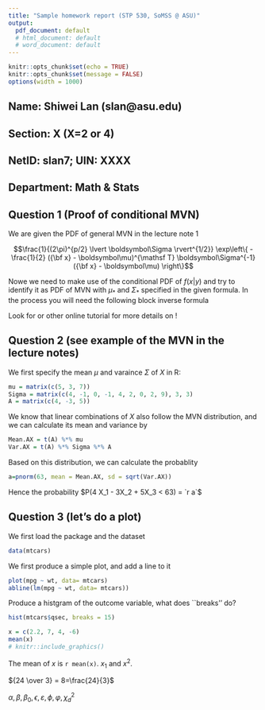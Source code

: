 ```yaml
---
title: "Sample homework report (STP 530, SoMSS @ ASU)"
output:
  pdf_document: default
  # html_document: default
  # word_document: default
---
```


```r
knitr::opts_chunk$set(echo = TRUE)
knitr::opts_chunk$set(message = FALSE)
options(width = 1000)
```

## Name: Shiwei Lan (slan@asu.edu)
## Section: X (X=2 or 4)
## NetID: slan7; UIN: XXXX
## Department: Math \& Stats


## Question 1 (Proof of conditional MVN)

We are given the PDF of general MVN in the lecture note 1

$$\frac{1}{(2\pi)^{p/2} \lvert \boldsymbol\Sigma \rvert^{1/2}} \exp\left\{ - \frac{1}{2} ({\bf x} - \boldsymbol\mu)^{\mathsf T} \boldsymbol\Sigma^{-1} ({\bf x} - \boldsymbol\mu) \right\}$$

Nowe we need to make use of the conditional PDF of $f(x|y)$ and try to identify it as PDF of MVN with $\mu_*$ and $\Sigma_*$ specified in the given formula. In the process you will need the following block inverse formula

\begin{equation*}
\begin{bmatrix}
\boldsymbol\Sigma_{xx} & \boldsymbol\Sigma_{xy} \\
 \boldsymbol\Sigma_{yx} & \boldsymbol\Sigma_{yy}
 \end{bmatrix}^{-1} = 
 \begin{bmatrix}
 (\boldsymbol\Sigma_{xx} - \boldsymbol\Sigma_{xy} \boldsymbol\Sigma_{yy}^{-1} \boldsymbol\Sigma_{yx})^{-1} & -(\boldsymbol\Sigma_{xx} - \boldsymbol\Sigma_{xy} \boldsymbol\Sigma_{yy}^{-1} \boldsymbol\Sigma_{yx})^{-1} \boldsymbol\Sigma_{xy} \boldsymbol\Sigma_{yy}^{-1} \\
- \boldsymbol\Sigma_{yy}^{-1} \boldsymbol\Sigma_{yx} (\boldsymbol\Sigma_{xx} - \boldsymbol\Sigma_{xy} \boldsymbol\Sigma_{yy}^{-1} \boldsymbol\Sigma_{yx})^{-1} & (\boldsymbol\Sigma_{yy} - \boldsymbol\Sigma_{yx} \boldsymbol\Sigma_{xx}^{-1} \boldsymbol\Sigma_{xy})^{-1}
 \end{bmatrix}
\end{equation*}

Look for \href{https://wch.github.io/latexsheet/latexsheet.pdf}{\underline{Latex Cheatsheet}} or other online tutorial for more details on \href{http://www.tug.org/mactex/}{\LaTeX}!


## Question 2 (see example of the MVN in the lecture notes)

We first specify the mean $\mu$ and varaince $\Sigma$ of $X$ in R:

```r
mu = matrix(c(5, 3, 7))
Sigma = matrix(c(4, -1, 0, -1, 4, 2, 0, 2, 9), 3, 3)
A = matrix(c(4, -3, 5))
```

We know that linear combinations of $X$ also follow the MVN distribution, and we can calculate its mean and variance by 

```r
Mean.AX = t(A) %*% mu
Var.AX = t(A) %*% Sigma %*% A
```

Based on this distribution, we can calculate the probablity 

```r
a=pnorm(63, mean = Mean.AX, sd = sqrt(Var.AX))
```
Hence the probability $P(4 X_1 - 3X_2 + 5X_3 < 63) = `r a`$

## Question 3 (let's do a plot)

We first load the package and the dataset 

```r
data(mtcars)
```

We first produce a simple plot, and add a line to it
```r
plot(mpg ~ wt, data= mtcars)
abline(lm(mpg ~ wt, data= mtcars))
```

Produce a histgram of the outcome variable, what does ``breaks'' do?

```r
hist(mtcars$qsec, breaks = 15)
```

```r
x = c(2.2, 7, 4, -6)
mean(x)
# knitr::include_graphics()
```

The mean of $x$ is `r mean(x)`.
\newpage
$x_1$ and $x^2$.

[\underline{RStudio webpage}](https://www.rstudio.com)

<!-- ![caption](path/to/your/image) -->

<!-- \begin{figure} -->
<!-- \centering -->
<!-- \includegraphics[width=1\textwidth,height=0.5\textwidth]{path/to/your/image} -->
<!-- \end{figure} -->

${24 \over 3} = 8=\frac{24}{3}$

$\alpha, \beta, \beta_0, \epsilon, \varepsilon, \phi, \varphi, \chi^2_d$